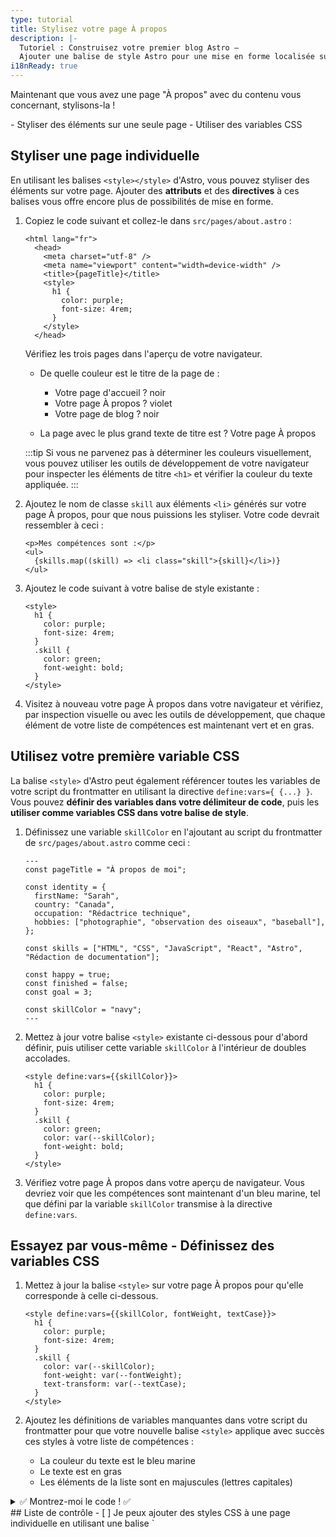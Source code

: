 ```yaml
---
type: tutorial
title: Stylisez votre page À propos
description: |-
  Tutoriel : Construisez votre premier blog Astro —
  Ajouter une balise de style Astro pour une mise en forme localisée sur la page
i18nReady: true
---
```



Maintenant que vous avez une page "À propos" avec du contenu vous concernant, stylisons-la !

<PreCheck>
  - Styliser des éléments sur une seule page
  - Utiliser des variables CSS
</PreCheck>


## Styliser une page individuelle

En utilisant les balises `<style></style>` d'Astro, vous pouvez styliser des éléments sur votre page. Ajouter des **attributs** et des **directives** à ces balises vous offre encore plus de possibilités de mise en forme.

1. Copiez le code suivant et collez-le dans `src/pages/about.astro` :

    ```astro title="src/pages/about.astro" ins={6-11}
    <html lang="fr">
      <head>
        <meta charset="utf-8" />
        <meta name="viewport" content="width=device-width" />
        <title>{pageTitle}</title>
        <style>
          h1 {
            color: purple;
            font-size: 4rem;
          }
        </style>
      </head> 

    ```

    Vérifiez les trois pages dans l'aperçu de votre navigateur.
    
    - De quelle couleur est le titre de la page de :

        - Votre page d'accueil ?  <Spoiler>noir</Spoiler>
        - Votre page À propos ? <Spoiler>violet</Spoiler>
        - Votre page de blog ? <Spoiler>noir</Spoiler>

    - La page avec le plus grand texte de titre est ? <Spoiler>Votre page À propos</Spoiler>

    :::tip
    Si vous ne parvenez pas à déterminer les couleurs visuellement, vous pouvez utiliser les outils de développement de votre navigateur pour inspecter les éléments de titre `<h1>` et vérifier la couleur du texte appliquée.
    :::

2. Ajoutez le nom de classe `skill` aux éléments `<li>` générés sur votre page À propos, pour que nous puissions les styliser. Votre code devrait ressembler à ceci :

    ```astro title="src/pages/about.astro" 'class="skill"'
    <p>Mes compétences sont :</p>
    <ul>
      {skills.map((skill) => <li class="skill">{skill}</li>)}
    </ul>
    ```

3. Ajoutez le code suivant à votre balise de style existante :

    ```astro title="src/pages/about.astro" ins={6-9}
    <style>
      h1 {
        color: purple;
        font-size: 4rem;
      }
      .skill {
        color: green;
        font-weight: bold;
      }
    </style>
    ```

  4. Visitez à nouveau votre page À propos dans votre navigateur et vérifiez, par inspection visuelle ou avec les outils de développement, que chaque élément de votre liste de compétences est maintenant vert et en gras.

## Utilisez votre première variable CSS
La balise `<style>` d'Astro peut également référencer toutes les variables de votre script du frontmatter en utilisant la directive `define:vars={ {...} }`. Vous pouvez **définir des variables dans votre délimiteur de code**, puis les **utiliser comme variables CSS dans votre balise de style**.

1. Définissez une variable `skillColor` en l'ajoutant au script du frontmatter de `src/pages/about.astro` comme ceci :

    ```astro title="src/pages/about.astro" ins={17}
    ---
    const pageTitle = "À propos de moi";

    const identity = {
      firstName: "Sarah",
      country: "Canada",
      occupation: "Rédactrice technique",
      hobbies: ["photographie", "observation des oiseaux", "baseball"],
    };

    const skills = ["HTML", "CSS", "JavaScript", "React", "Astro", "Rédaction de documentation"];

    const happy = true;
    const finished = false;
    const goal = 3;
  
    const skillColor = "navy";
    ---
    ```

2. Mettez à jour votre balise `<style>` existante ci-dessous pour d'abord définir, puis utiliser cette variable `skillColor` à l'intérieur de doubles accolades.

    ```astro title="src/pages/about.astro" "define:vars={{skillColor}}" "var(--skillColor)" del={7} ins={8}
    <style define:vars={{skillColor}}> 
      h1 {
        color: purple;
        font-size: 4rem;
      }
      .skill {
        color: green;
        color: var(--skillColor);
        font-weight: bold;
      }
    </style>
    ```

3. Vérifiez votre page À propos dans votre aperçu de navigateur. Vous devriez voir que les compétences sont maintenant d'un bleu marine, tel que défini par la variable `skillColor` transmise à la directive `define:vars`.

<Box icon="puzzle-piece">

## Essayez par vous-même - Définissez des variables CSS

1. Mettez à jour la balise `<style>` sur votre page À propos pour qu'elle corresponde à celle ci-dessous.

    ```astro title="src/pages/about.astro"
    <style define:vars={{skillColor, fontWeight, textCase}}>
      h1 {
        color: purple;
        font-size: 4rem;
      }
      .skill {
        color: var(--skillColor);
        font-weight: var(--fontWeight);
        text-transform: var(--textCase);
      }
    </style>
    ```

2. Ajoutez les définitions de variables manquantes dans votre script du frontmatter pour que votre nouvelle balise `<style>` applique avec succès ces styles à votre liste de compétences :
    - La couleur du texte est le bleu marine
    - Le texte est en gras
    - Les éléments de la liste sont en majuscules (lettres capitales)

<details>
<summary>✅ Montrez-moi le code ! ✅</summary>

```astro title="src/pages/about.astro" ins={18-19}
---
const pageTitle = "À propos de moi";

const identity = {
  firstName: "Sarah",
  country: "Canada",
  occupation: "Rédactrice technique",
  hobbies: ["photographie", "observation des oiseaux", "baseball"],
};

const skills = ["HTML", "CSS", "JavaScript", "React", "Ast

ro", "Rédaction de documentation"];

const happy = true;
const finished = false;
const goal = 3;

const skillColor = "navy";
const fontWeight = "bold";
const textCase = "uppercase";
---
```
</details>

</Box>



<Box icon="check-list">
## Liste de contrôle

<Checklist>
- [ ] Je peux ajouter des styles CSS à une page individuelle en utilisant une balise `<style>` Astro.
- [ ] Je peux utiliser des variables pour styliser des éléments sur la page.
</Checklist>
</Box>

### Ressources
- [Comparaison entre la syntaxe d'Astro et JSX](/fr/core-concepts/astro-syntax/#différences-entre-astro-et-jsx)

- [Balise `<style>` Astro](/fr/guides/styling/#stylage-dans-astro)

- [Variables CSS dans Astro](/fr/guides/styling/#variables-css)